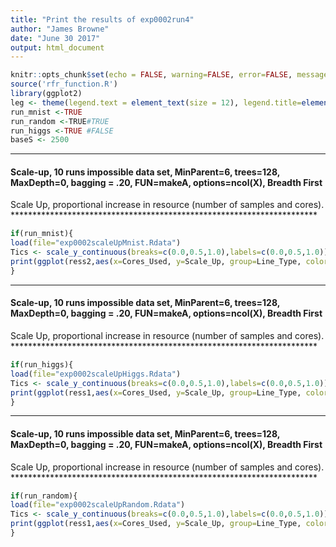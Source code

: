 ```yaml
---
title: "Print the results of exp0002run4"
author: "James Browne"
date: "June 30 2017"
output: html_document
---
```


```r
knitr::opts_chunk$set(echo = FALSE, warning=FALSE, error=FALSE, message=FALSE, cache = FALSE)
source('rfr_function.R')
library(ggplot2)
leg <- theme(legend.text = element_text(size = 12), legend.title=element_blank(), plot.title = element_text(size = 16,  face="bold"), plot.subtitle = element_text(size = 12),axis.title.x = element_text(size=12), axis.text.x = element_text(size=12), axis.title.y = element_text(size=12), axis.text.y = element_text(size=12))
run_mnist <-TRUE 
run_random <-TRUE#TRUE 
run_higgs <-TRUE #FALSE
baseS <- 2500
```

**********************************************************************
#### Scale-up, 10 runs impossible data set, MinParent=6, trees=128, MaxDepth=0, bagging = .20, FUN=makeA, options=ncol(X), Breadth First
Scale Up, proportional increase in resource (number of samples and cores).  
**********************************************************************

```r
if(run_mnist){
load(file="exp0002scaleUpMnist.Rdata")
Tics <- scale_y_continuous(breaks=c(0.0,0.5,1.0),labels=c(0.0,0.5,1.0))
print(ggplot(ress2,aes(x=Cores_Used, y=Scale_Up, group=Line_Type, color=Line_Type))+geom_line()+labs(title="R-RerF Weak Scaling (MNIST)", x="Number of Cores", y="Relative Performance", subtitle=paste("MNIST, initial number of samples: ", baseS,"\nIdeal assumes average case complexity\n10 classes, 784 features"))+expand_limits(y=c(0,1))+leg+Tics)
}
```

**********************************************************************
#### Scale-up, 10 runs impossible data set, MinParent=6, trees=128, MaxDepth=0, bagging = .20, FUN=makeA, options=ncol(X), Breadth First
Scale Up, proportional increase in resource (number of samples and cores).  
**********************************************************************
```r
if(run_higgs){
load(file="exp0002scaleUpHiggs.Rdata")
Tics <- scale_y_continuous(breaks=c(0.0,0.5,1.0),labels=c(0.0,0.5,1.0))
print(ggplot(ress1,aes(x=Cores_Used, y=Scale_Up, group=Line_Type, color=Line_Type))+geom_line()+labs(title="R-RerF Weak Scaling (HIGGS)", x="Number of Cores", y="Relative Performance", subtitle=paste("Higgs, initial number of samples: ", baseS,"\nIdeal assumes average case complexity\n2 Classes, 31 features"))+expand_limits(y=c(0,1))+leg+Tics)
}
```

**********************************************************************
#### Scale-up, 10 runs impossible data set, MinParent=6, trees=128, MaxDepth=0, bagging = .20, FUN=makeA, options=ncol(X), Breadth First
Scale Up, proportional increase in resource (number of samples and cores).  
**********************************************************************
```r
if(run_random){
load(file="exp0002scaleUpRandom.Rdata")
Tics <- scale_y_continuous(breaks=c(0.0,0.5,1.0),labels=c(0.0,0.5,1.0))
print(ggplot(ress1,aes(x=Cores_Used, y=Scale_Up, group=Line_Type, color=Line_Type))+geom_line()+labs(title="R-RerF Weak Scaling (Random)", x="Number of Cores", y="Relative Performance", subtitle=paste("Random, initial number of samples: ", baseS,"\nIdeal assumes average case complexity\n10 Classes, 784 features"))+expand_limits(y=c(0,1))+leg+Tics)
}
```
